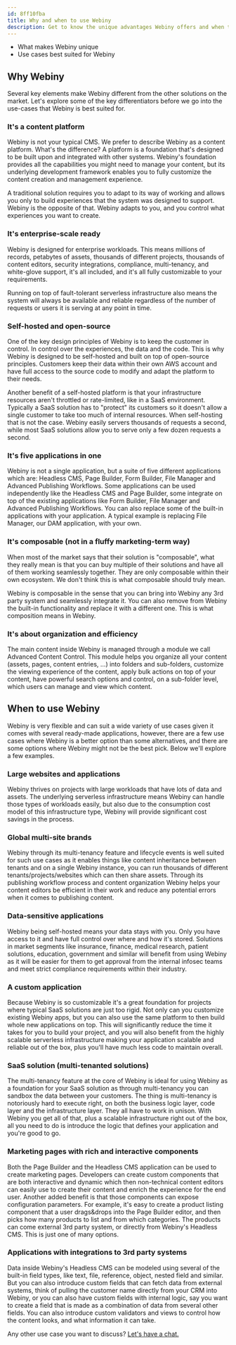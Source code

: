 ```yaml
---
id: 8ff10fba
title: Why and when to use Webiny
description: Get to know the unique advantages Webiny offers and when to pick Webiny over alternatives.
---
```



<Alert type="success" title="WHAT YOU'LL LEARN">

- What makes Webiny unique
- Use cases best suited for Webiny

</Alert>

## Why Webiny

Several key elements make Webiny different from the other solutions on the market. Let's explore some of the key differentiators before we go into the use-cases that Webiny is best suited for. 

### It's a content platform

Webiny is not your typical CMS. We prefer to describe Webiny as a content platform. What's the difference? A platform is a foundation that's designed to be built upon and integrated with other systems. Webiny's foundation provides all the capabilities you might need to manage your content, but its underlying development framework enables you to fully customize the content creation and management experience. 

A traditional solution requires you to adapt to its way of working and allows you only to build experiences that the system was designed to support. Webiny is the opposite of that. Webiny adapts to you, and you control what experiences you want to create. 

### It's enterprise-scale ready

Webiny is designed for enterprise workloads. This means millions of records, petabytes of assets, thousands of different projects, thousands of content editors, security integrations, compliance, multi-tenancy, and white-glove support, it's all included, and it's all fully customizable to your requirements. 

Running on top of fault-tolerant serverless infrastructure also means the system will always be available and reliable regardless of the number of requests or users it is serving at any point in time. 

### Self-hosted and open-source

One of the key design principles of Webiny is to keep the customer in control. In control over the experiences, the data and the code. This is why Webiny is designed to be self-hosted and built on top of open-source principles. Customers keep their data within their own AWS account and have full access to the source code to modify and adapt the platform to their needs. 

Another benefit of a self-hosted platform is that your infrastructure resources aren't throttled or rate-limited, like in a SaaS environment. Typically a SaaS solution has to "protect" its customers so it doesn't allow a single customer to take too much of internal resources. When self-hosting that is not the case. Webiny easily servers thousands of requests a second, while most SaaS solutions allow you to serve only a few dozen requests a second. 

### It's five applications in one

Webiny is not a single application, but a suite of five different applications which are: Headless CMS, Page Builder, Form Builder, File Manager and Advanced Publishing Workflows. Some applications can be used independently like the Headless CMS and Page Builder, some integrate on top of the existing applications like Form Builder, File Manager and Advanced Publishing Workflows. You can also replace some of the built-in applications with your application. A typical example is replacing File Manager, our DAM application, with your own. 

### It's composable (not in a fluffy marketing-term way)

When most of the market says that their solution is "composable", what they really mean is that you can buy multiple of their solutions and have all of them working seamlessly together. They are only composable within their own ecosystem. We don't think this is what composable should truly mean. 

Webiny is composable in the sense that you can bring into Webiny any 3rd party system and seamlessly integrate it. You can also remove from Webiny the built-in functionality and replace it with a different one. This is what composition means in Webiny. 

### It's about organization and efficiency

The main content inside Webiny is managed through a module we call Advanced Content Control. This module helps you organize all your content (assets, pages, content entries, ...) into folders and sub-folders, customize the viewing experience of the content, apply bulk actions on top of your content, have powerful search options and control, on a sub-folder level, which users can manage and view which content. 

## When to use Webiny

Webiny is very flexible and can suit a wide variety of use cases given it comes with several ready-made applications, however, there are a few use cases where Webiny is a better option than some alternatives, and there are some options where Webiny might not be the best pick. Below we'll explore a few examples.

### Large websites and applications 

Webiny thrives on projects with large workloads that have lots of data and assets. The underlying serverless infrastructure means Webiny can handle those types of workloads easily, but also due to the consumption cost model of this infrastructure type, Webiny will provide significant cost savings in the process. 

### Global multi-site brands

Webiny through its multi-tenancy feature and lifecycle events is well suited for such use cases as it enables things like content inheritance between tenants and on a single Webiny instance, you can run thousands of different tenants/projects/websites which can then share assets. Through its publishing workflow process and content organization Webiny helps your content editors be efficient in their work and reduce any potential errors when it comes to publishing content.

### Data-sensitive applications

Webiny being self-hosted means your data stays with you. Only you have access to it and have full control over where and how it's stored. Solutions in market segments like insurance, finance, medical research, patient solutions, education, government and similar will benefit from using Webiny as it will be easier for them to get approval from the internal infosec teams and meet strict compliance requirements within their industry.

### A custom application

Because Webiny is so customizable it's a great foundation for projects where typical SaaS solutions are just too rigid. Not only can you customize existing Webiny apps, but you can also use the same platform to then build whole new applications on top. This will significantly reduce the time it takes for you to build your project, and you will also benefit from the highly scalable serverless infrastructure making your application scalable and reliable out of the box, plus you'll have much less code to maintain overall. 

### SaaS solution (multi-tenanted solutions)

The multi-tenancy feature at the core of Webiny is ideal for using Webiny as a foundation for your SaaS solution as through multi-tenancy you can sandbox the data between your customers. The thing is multi-tenancy is notoriously hard to execute right, on both the business logic layer, code layer and the infrastructure layer. They all have to work in unison. With Webiny you get all of that, plus a scalable infrastructure right out of the box, all you need to do is introduce the logic that defines your application and you're good to go. 

### Marketing pages with rich and interactive components

Both the Page Builder and the Headless CMS application can be used to create marketing pages. Developers can create custom components that are both interactive and dynamic which then non-technical content editors can easily use to create their content and enrich the experience for the end user. Another added benefit is that those components can expose configuration parameters. For example, it's easy to create a product listing component that a user drags&drops into the Page Builder editor, and then picks how many products to list and from which categories. The products can come external 3rd party system, or directly from Webiny's Headless CMS. This is just one of many options.

### Applications with integrations to 3rd party systems

Data inside Webiny's Headless CMS can be modeled using several of the built-in field types, like text, file, reference, object, nested field and similar. But you can also introduce custom fields that can fetch data from external systems, think of pulling the customer name directly from your CRM into Webiny, or you can also have custom fields with internal logic, say you want to create a field that is made as a combination of data from several other fields. You can also introduce custom validators and views to control how the content looks, and what information it can take. 

<Alert type="info" title="Other use cases?">

Any other use case you want to discuss? [Let's have a chat.](/forms/product-demo)

</Alert>
